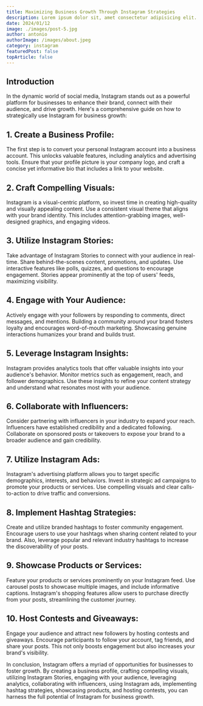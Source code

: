 ```yaml
---
title: Maximizing Business Growth Through Instagram Strategies
description: Lorem ipsum dolor sit, amet consectetur adipisicing elit. Hic eos odit sequi minima iure natus, odio tempora sit.
date: 2024/01/12
image: ./images/post-5.jpg
author: antonio
authorImage: /images/about.jpeg
category: instagram
featuredPost: false
topArticle: false
---
```


## **Introduction**

In the dynamic world of social media, Instagram stands out as a powerful platform for businesses to enhance their brand, connect with their audience, and drive growth. Here's a comprehensive guide on how to strategically use Instagram for business growth:

## 1. **Create a Business Profile:**

The first step is to convert your personal Instagram account into a business account. This unlocks valuable features, including analytics and advertising tools. Ensure that your profile picture is your company logo, and craft a concise yet informative bio that includes a link to your website.

## 2. **Craft Compelling Visuals:**

Instagram is a visual-centric platform, so invest time in creating high-quality and visually appealing content. Use a consistent visual theme that aligns with your brand identity. This includes attention-grabbing images, well-designed graphics, and engaging videos.

## 3. **Utilize Instagram Stories:**

Take advantage of Instagram Stories to connect with your audience in real-time. Share behind-the-scenes content, promotions, and updates. Use interactive features like polls, quizzes, and questions to encourage engagement. Stories appear prominently at the top of users' feeds, maximizing visibility.

## 4. **Engage with Your Audience:**

Actively engage with your followers by responding to comments, direct messages, and mentions. Building a community around your brand fosters loyalty and encourages word-of-mouth marketing. Showcasing genuine interactions humanizes your brand and builds trust.

## 5. **Leverage Instagram Insights:**

Instagram provides analytics tools that offer valuable insights into your audience's behavior. Monitor metrics such as engagement, reach, and follower demographics. Use these insights to refine your content strategy and understand what resonates most with your audience.

## 6. **Collaborate with Influencers:**

Consider partnering with influencers in your industry to expand your reach. Influencers have established credibility and a dedicated following. Collaborate on sponsored posts or takeovers to expose your brand to a broader audience and gain credibility.

## 7. **Utilize Instagram Ads:**

Instagram's advertising platform allows you to target specific demographics, interests, and behaviors. Invest in strategic ad campaigns to promote your products or services. Use compelling visuals and clear calls-to-action to drive traffic and conversions.

## 8. **Implement Hashtag Strategies:**

Create and utilize branded hashtags to foster community engagement. Encourage users to use your hashtags when sharing content related to your brand. Also, leverage popular and relevant industry hashtags to increase the discoverability of your posts.

## 9. **Showcase Products or Services:**

Feature your products or services prominently on your Instagram feed. Use carousel posts to showcase multiple images, and include informative captions. Instagram's shopping features allow users to purchase directly from your posts, streamlining the customer journey.

## 10. **Host Contests and Giveaways:**

Engage your audience and attract new followers by hosting contests and giveaways. Encourage participants to follow your account, tag friends, and share your posts. This not only boosts engagement but also increases your brand's visibility.

In conclusion, Instagram offers a myriad of opportunities for businesses to foster growth. By creating a business profile, crafting compelling visuals, utilizing Instagram Stories, engaging with your audience, leveraging analytics, collaborating with influencers, using Instagram ads, implementing hashtag strategies, showcasing products, and hosting contests, you can harness the full potential of Instagram for business growth.
